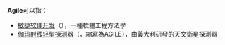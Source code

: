 {{NOT|Aigle}}
'''Agile'''可以指：
*[[敏捷软件开发|敏捷软件开发]]（{{lang-en|Agile software development}}），一種軟體工程方法學
*[[伽玛射线轻型探测器|伽玛射线轻型探测器]]（{{lang-it|Astro‐rivelatore Gamma a Immagini LEggero}}，縮寫為AGILE），由義大利研發的天文衛星探測器

{{消歧义|Cat=非中文名称消歧义}}